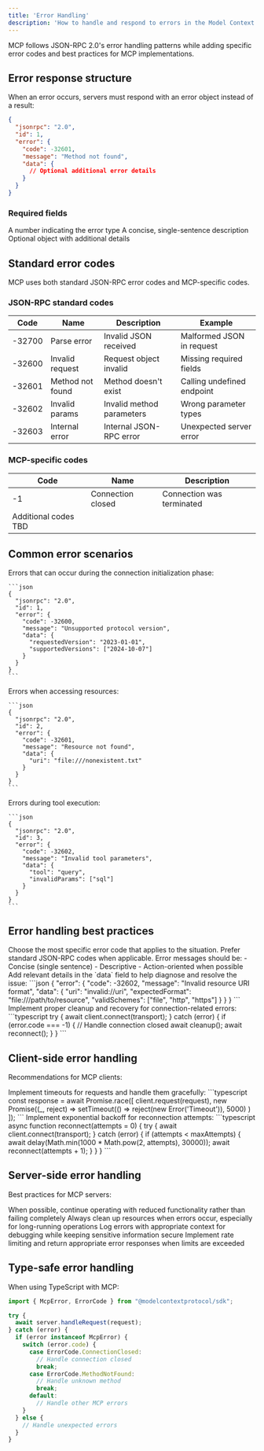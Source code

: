 ```yaml
---
title: 'Error Handling'
description: 'How to handle and respond to errors in the Model Context Protocol'
---
```


MCP follows JSON-RPC 2.0's error handling patterns while adding specific error codes and best practices for MCP implementations.

## Error response structure

When an error occurs, servers must respond with an error object instead of a result:

```json
{
  "jsonrpc": "2.0",
  "id": 1,
  "error": {
    "code": -32601,
    "message": "Method not found",
    "data": {
      // Optional additional error details
    }
  }
}
```

### Required fields
<CardGroup cols={3}>
  <Card title="code" icon="hashtag">
    A number indicating the error type
  </Card>
  <Card title="message" icon="message-dots">
    A concise, single-sentence description
  </Card>
  <Card title="data" icon="circle-info">
    Optional object with additional details
  </Card>
</CardGroup>

## Standard error codes

MCP uses both standard JSON-RPC error codes and MCP-specific codes.

### JSON-RPC standard codes

| Code | Name | Description | Example |
|------|------|-------------|----------|
| -32700 | Parse error | Invalid JSON received | Malformed JSON in request |
| -32600 | Invalid request | Request object invalid | Missing required fields |
| -32601 | Method not found | Method doesn't exist | Calling undefined endpoint |
| -32602 | Invalid params | Invalid method parameters | Wrong parameter types |
| -32603 | Internal error | Internal JSON-RPC error | Unexpected server error |

### MCP-specific codes

| Code | Name | Description |
|------|------|-------------|
| -1 | Connection closed | Connection was terminated |
| Additional codes TBD | | |

## Common error scenarios

<AccordionGroup>
  <Accordion title="Initialization errors">
    Errors that can occur during the connection initialization phase:
    
    ```json
    {
      "jsonrpc": "2.0",
      "id": 1,
      "error": {
        "code": -32600,
        "message": "Unsupported protocol version",
        "data": {
          "requestedVersion": "2023-01-01",
          "supportedVersions": ["2024-10-07"]
        }
      }
    }
    ```
  </Accordion>

  <Accordion title="Resource errors">
    Errors when accessing resources:
    
    ```json
    {
      "jsonrpc": "2.0",
      "id": 2,
      "error": {
        "code": -32601,
        "message": "Resource not found",
        "data": {
          "uri": "file:///nonexistent.txt"
        }
      }
    }
    ```
  </Accordion>

  <Accordion title="Tool invocation errors">
    Errors during tool execution:
    
    ```json
    {
      "jsonrpc": "2.0",
      "id": 3,
      "error": {
        "code": -32602,
        "message": "Invalid tool parameters",
        "data": {
          "tool": "query",
          "invalidParams": ["sql"]
        }
      }
    }
    ```
  </Accordion>
</AccordionGroup>

## Error handling best practices

<Steps>
  <Step title="Use appropriate error codes">
    Choose the most specific error code that applies to the situation. Prefer standard JSON-RPC codes when applicable.
  </Step>
  <Step title="Write clear messages">
    Error messages should be:
    - Concise (single sentence)
    - Descriptive
    - Action-oriented when possible
  </Step>
  <Step title="Include helpful data">
    Add relevant details in the `data` field to help diagnose and resolve the issue:
    ```json
    {
      "error": {
        "code": -32602,
        "message": "Invalid resource URI format",
        "data": {
          "uri": "invalid://uri",
          "expectedFormat": "file:///path/to/resource",
          "validSchemes": ["file", "http", "https"]
        }
      }
    }
    ```
  </Step>
  <Step title="Handle connection errors">
    Implement proper cleanup and recovery for connection-related errors:
    ```typescript
    try {
      await client.connect(transport);
    } catch (error) {
      if (error.code === -1) {
        // Handle connection closed
        await cleanup();
        await reconnect();
      }
    }
    ```
  </Step>
</Steps>

## Client-side error handling

Recommendations for MCP clients:

<CardGroup cols={2}>
  <Card title="Request timeout handling">
    Implement timeouts for requests and handle them gracefully:
    ```typescript
    const response = await Promise.race([
      client.request(request),
      new Promise((_, reject) => 
        setTimeout(() => reject(new Error('Timeout')), 5000)
      )
    ]);
    ```
  </Card>
  <Card title="Reconnection logic">
    Implement exponential backoff for reconnection attempts:
    ```typescript
    async function reconnect(attempts = 0) {
      try {
        await client.connect(transport);
      } catch (error) {
        if (attempts < maxAttempts) {
          await delay(Math.min(1000 * Math.pow(2, attempts), 30000));
          await reconnect(attempts + 1);
        }
      }
    }
    ```
  </Card>
</CardGroup>

## Server-side error handling

Best practices for MCP servers:

<CardGroup cols={2}>
  <Card title="Graceful degradation">
    When possible, continue operating with reduced functionality rather than failing completely
  </Card>
  <Card title="Resource cleanup">
    Always clean up resources when errors occur, especially for long-running operations
  </Card>
  <Card title="Error logging">
    Log errors with appropriate context for debugging while keeping sensitive information secure
  </Card>
  <Card title="Rate limiting">
    Implement rate limiting and return appropriate error responses when limits are exceeded
  </Card>
</CardGroup>

## Type-safe error handling

When using TypeScript with MCP:

```typescript
import { McpError, ErrorCode } from "@modelcontextprotocol/sdk";

try {
  await server.handleRequest(request);
} catch (error) {
  if (error instanceof McpError) {
    switch (error.code) {
      case ErrorCode.ConnectionClosed:
        // Handle connection closed
        break;
      case ErrorCode.MethodNotFound:
        // Handle unknown method
        break;
      default:
        // Handle other MCP errors
    }
  } else {
    // Handle unexpected errors
  }
}
```